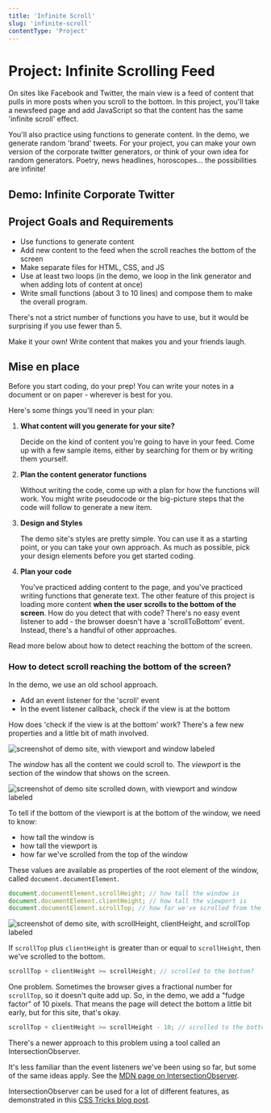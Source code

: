 ```yaml
---
title: 'Infinite Scroll'
slug: 'infinite-scroll'
contentType: 'Project'
---
```


# Project: Infinite Scrolling Feed

On sites like Facebook and Twitter, the main view is a feed of content that pulls in more posts when
you scroll to the bottom. In this project, you'll take a newsfeed page and add JavaScript so that
the content has the same 'infinite scroll' effect.

You'll also practice using functions to generate content. In the demo, we generate random 'brand'
tweets. For your project, you can make your own version of the corporate twitter generators, or
think of your own idea for random generators. Poetry, news headlines, horoscopes... the
possibilities are infinite!

## Demo: Infinite Corporate Twitter

<Exercise demo contentSrc="@makeschool2/InfiniteScrollDemo" />

## Project Goals and Requirements

- Use functions to generate content
- Add new content to the feed when the scroll reaches the bottom of the screen
- Make separate files for HTML, CSS, and JS
- Use at least two loops (in the demo, we loop in the link generator and when adding lots of content
  at once)
- Write small functions (about 3 to 10 lines) and compose them to make the overall program.

There's not a strict number of functions you have to use, but it would be surprising if you use
fewer than 5.

Make it your own! Write content that makes you and your friends laugh.

## Mise en place

Before you start coding, do your prep! You can write your notes in a document or on paper - wherever
is best for you.

Here's some things you'll need in your plan:

1. **What content will you generate for your site?**

   Decide on the kind of content you're going to have in your feed. Come up with a few sample items,
   either by searching for them or by writing them yourself.

2. **Plan the content generator functions**

   Without writing the code, come up with a plan for how the functions will work. You might write
   pseudocode or the big-picture steps that the code will follow to generate a new item.

3. **Design and Styles**

   The demo site's styles are pretty simple. You can use it as a starting point, or you can take
   your own approach. As much as possible, pick your design elements before you get started coding.

4. **Plan your code**

   You've practiced adding content to the page, and you've practiced writing functions that generate
   text. The other feature of this project is loading more content **when the user scrolls to the
   bottom of the screen**. How do you detect that with code? There's no easy event listener to add -
   the browser doesn't have a 'scrollToBottom' event. Instead, there's a handful of other
   approaches.

Read more below about how to detect reaching the bottom of the screen.

### How to detect scroll reaching the bottom of the screen?

In the demo, we use an old school approach.

- Add an event listener for the 'scroll' event
- In the event listener callback, check if the view is at the bottom

How does 'check if the view is at the bottom' work? There's a few new properties and a little bit of
math involved.

![screenshot of demo site, with viewport and window labeled](infinite-scroll-demo-viewport-window.png)

The _window_ has all the content we could scroll to. The _viewport_ is the section of the window
that shows on the screen.

![screenshot of demo site scrolled down, with viewport and window labeled](infinite-scroll-viewport-window-scrolled.png)

To tell if the bottom of the viewport is at the bottom of the window, we need to know:

- how tall the window is
- how tall the viewport is
- how far we've scrolled from the top of the window

These values are available as properties of the root element of the window, called
`document.documentElement`.

```js
document.documentElement.scrollHeight; // how tall the window is
document.documentElement.clientHeight; // how tall the viewport is
document.documentElement.scrollTop; // how far we've scrolled from the top
```

![screenshot of demo site, with scrollHeight, clientHeight, and scrollTop labeled](infinite-scroll-demo-height-properties-labeled.png)

If `scrollTop` plus `clientHeight` is greater than or equal to `scrollHeight`, then we've scrolled
to the bottom.

```js
scrollTop + clientHeight >= scrollHeight; // scrolled to the bottom?
```

One problem. Sometimes the browser gives a fractional number for `scrollTop`, so it doesn't quite
add up. So, in the demo, we add a "fudge factor" of 10 pixels. That means the page will detect the
bottom a little bit early, but for this site, that's okay.

```js
scrollTop + clientHeight >= scrollHeight - 10; // scrolled to the bottom, with fudge factor
```

<Info>

There's a newer approach to this problem using a tool called an IntersectionObserver.

It's less familiar than the event listeners we've been using so far, but some of the same ideas
apply. See the
[MDN page on IntersectionObserver](https://developer.mozilla.org/en-US/docs/Web/API/Intersection_Observer_API).

IntersectionObserver can be used for a lot of different features, as demonstrated in this
[CSS Tricks blog post](https://css-tricks.com/a-few-functional-uses-for-intersection-observer-to-know-when-an-element-is-in-view/).

</Info>
